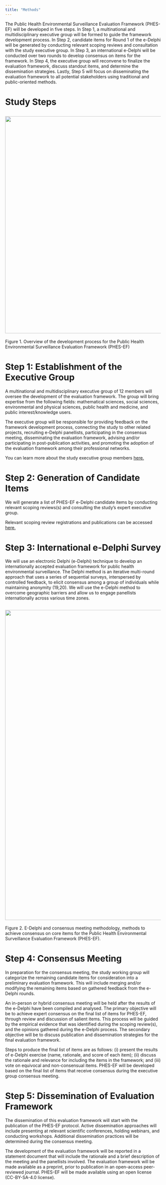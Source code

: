 ```yaml
---
title: "Methods"
---
```


The Public Health Environmental Surveillance Evaluation Framework (PHES-EF) will be developed in five steps. In Step 1, a multinational and multidisciplinary executive group will be formed to guide the framework development process. In Step 2, candidate items for Round 1 of the e-Delphi will be generated by conducting relevant scoping reviews and consultation with the study executive group. In Step 3, an international e-Delphi will be conducted over two rounds to develop consensus on items for the framework. In Step 4, the executive group will reconvene to finalize the evaluation framework, discuss standout items, and determine the dissemination strategies. Lastly, Step 5 will focus on disseminating the evaluation framework to all potential stakeholders using traditional and public-oriented methods.

# Study Steps

## ![](images/PHES-EF development process - website.svg){fig-align="center" width="700"}

Figure 1. Overview of the development process for the Public Health Environmental Surveillance Evaluation Framework (PHES-EF)

# Step 1: Establishment of the Executive Group
A multinational and multidisciplinary executive group of 12 members will oversee the development of the evaluation framework. The group will bring expertise from the following fields: mathematical sciences, social sciences, environmental and physical sciences, public health and medicine, and public interest/knowledge users.

The executive group will be responsible for providing feedback on the framework development process, connecting the study to other related projects, recruiting e-Delphi panellists, participating in the consensus meeting, disseminating the evaluation framework, advising and/or participating in post-publication activities, and promoting the adoption of the evaluation framework among their professional networks. 

You can learn more about the study executive group members [here.](about.qmd)

# Step 2: Generation of Candidate Items
We will generate a list of PHES-EF e-Delphi candidate items by conducting relevant scoping reviews(s) and consulting the study’s expert executive group. 

Relevant scoping review registrations and publications can be accessed [here.](publications.qmd)

# Step 3: International e-Delphi Survey
We will use an electronic Delphi (e-Delphi) technique to develop an internationally accepted evaluation framework for public health environmental surveillance. The Delphi method is an iterative multi-round approach that uses a series of sequential surveys, interspersed by controlled feedback, to elicit consensus among a group of individuals while maintaining anonymity (19,20). We will use the e-Delphi method to overcome geographic barriers and allow us to engage panellists internationally across various time zones. 

## ![](images/Delphi_Consensus_Process - website.svg){fig-align="center" width="1000"}
Figure 2. E-Delphi and consensus meeting methodology, methods to achieve consensus on core items for the Public Health Environmental Surveillance Evaluation Framework (PHES-EF).

# Step 4: Consensus Meeting
In preparation for the consensus meeting, the study working group will categorize the remaining candidate items for consideration into a preliminary evaluation framework. This will include merging and/or modifying the remaining items based on gathered feedback from the e-Delphi rounds.

An in-person or hybrid consensus meeting will be held after the results of the e-Delphi have been compiled and analysed. The primary objective will be to achieve expert consensus on the final list of items for PHES-EF, through review and discussion of salient items. This process will be guided by the empirical evidence that was identified during the scoping review(s), and the opinions gathered during the e-Delphi process. The secondary objective will be to discuss publication and dissemination strategies for the final evaluation framework.

Steps to produce the final list of items are as follows: (i) present the results of e-Delphi exercise (name, rationale, and score of each item); (ii) discuss the rationale and relevance for including the items in the framework; and (iii) vote on equivocal and non-consensual items. PHES-EF will be developed based on the final list of items that receive consensus during the executive group consensus meeting.

# Step 5: Dissemination of Evaluation Framework
The dissemination of this evaluation framework will start with the publication of the PHES-EF protocol. Active dissemination approaches will include presenting at relevant scientific conferences, holding webinars, and conducting workshops. Additional dissemination practices will be determined during the consensus meeting. 

The development of the evaluation framework will be reported in a statement document that will include the rationale and a brief description of the meeting and the panellists involved. The evaluation framework will be made available as a preprint, prior to publication in an open-access peer-reviewed journal. PHES-EF will be made available using an open license (CC-BY-SA-4.0 license). 


